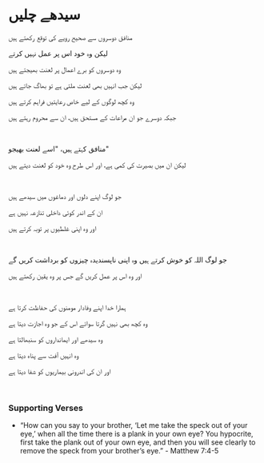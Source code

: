 # سیدھے چلیں

منافق دوسروں سے صحیح رویے کی توقع رکھتے ہیں

لیکن وہ خود اس پر عمل نہیں کرتے

وہ دوسروں کو برے اعمال پر لعنت بھیجتے ہیں

لیکن جب انہیں بھی لعنت ملتی ہے تو بھاگ جاتے ہیں

وہ کچھ لوگوں کے لیے خاص رعایتیں فراہم کرتے ہیں

جبکہ دوسرے جو ان مراعات کے مستحق ہیں، ان سے محروم رہتے ہیں

<br />

منافق کہتے ہیں، "اسے لعنت بھیجو"

لیکن ان میں بصیرت کی کمی ہے، اور اس طرح وہ خود کو لعنت دیتے ہیں

<br />

جو لوگ اپنے دلوں اور دماغوں میں سیدھے ہیں

ان کے اندر کوئی داخلی تنازعہ نہیں ہے

اور وہ اپنی غلطیوں پر توبہ کرتے ہیں

<p></p>

<br />

جو لوگ اللہ کو خوش کرتے ہیں وہ اپنی ناپسندیدہ چیزوں کو برداشت کریں گے

اور وہ اس پر عمل کریں گے جس پر وہ یقین رکھتے ہیں

<br />

ہمارا خدا اپنے وفادار مومنوں کی حفاظت کرتا ہے

وہ کچھ بھی نہیں گرتا سوائے اس کے جو وہ اجازت دیتا ہے

وہ سیدھے اور ایمانداروں کو سنبھالتا ہے

وہ انہیں آفت سے پناہ دیتا ہے

اور ان کی اندرونی بیماریوں کو شفا دیتا ہے

<p></p>

<br />

### Supporting Verses

- “How can you say to your brother, ‘Let me take the speck out of your eye,’ when all the time there is a plank in your own eye? You hypocrite, first take the plank out of your own eye, and then you will see clearly to remove the speck from your brother’s eye.” - Matthew 7:4-5